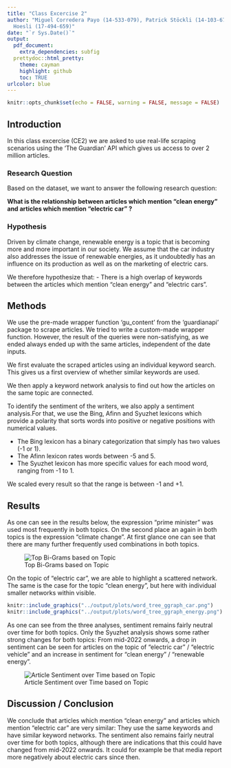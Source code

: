 ```yaml
---
title: "Class Excercise 2"
author: "Miguel Corredera Payo (14-533-079), Patrick Stöckli (14-103-675), Tobias
  Hoesli (17-494-659)"
date: "`r Sys.Date()`"
output:
  pdf_document:
    extra_dependencies: subfig
  prettydoc::html_pretty:
    theme: cayman
    highlight: github
    toc: TRUE
urlcolor: blue
---
```


```r
knitr::opts_chunk$set(echo = FALSE, warning = FALSE, message = FALSE)
```

## Introduction

In this class excercise (CE2) we are asked to use real-life scraping scenarios using the 'The Guardian' API which gives us access to over 2 million articles.

### Research Question

Based on the dataset, we want to answer the following research question:

**What is the relationship between articles which mention "clean energy" and articles which mention "electric car" ?**

### Hypothesis

Driven by climate change, renewable energy is a topic that is becoming more and more important in our society. We assume that the car industry also addresses the issue of renewable energies, as it undoubtedly has an influence on its production as well as on the marketing of electric cars.

We therefore hypothesize that:
- There is a high overlap of keywords between the articles which mention "clean energy" and "electric cars". 

## Methods

<!-- The topic of renewable energies is receiving more and more attention in the press. As well is private transport  as it plays a major role in climate change. Accordingly, the Guardian API comes in handy to scrape the articles related to the above mentioned topics. The data gained from the scrape will afterwards be evaluated fist by individual keyword searches and then with a keyword network analysis. -->

We use the pre-made wrapper function 'gu_content' from the 'guardianapi' package to scrape articles. We tried to write a custom-made wrapper function. However, the result of the queries were non-satisfying, as we ended always ended up with the same articles, independent of the date inputs.   

We first evaluate the scraped articles using an individual keyword search. This gives us a first overview of whether similar keywords are used. 

We then apply a keyword network analysis to find out how the articles on the same topic are connected. 

To identify the sentiment of the writers, we also apply a sentiment analysis.For that, we use the Bing, Afinn and Syuzhet lexicons which provide a polarity that sorts words into positive or negative positions with numerical values. 

- The Bing lexicon has a binary categorization that simply has two values (-1 or 1). 
- The Afinn lexicon rates words between -5 and 5. 
- The Syuzhet lexicon has more specific values for each mood word, ranging from -1 to 1. 

We scaled every result so that the range is between -1 and +1. 

<!-- We have dispensed with an NRC or Vader Sentiment analysis as these take too long.-->

## Results

As one can see in the results below, the expression "prime minister" was used most frequently in both topics. On the second place an again in both topics is the expression "climate change". At first glance one can see that there are many further frequently used combinations in both topics.

![Top Bi-Grams based on Topic](../output/plots/top_word_pairs_combined.png)

On the topic of "electric car", we are able to highlight a scattered network. The same is the case for the topic "clean energy", but here with individual smaller networks within visible. 

```r

knitr::include_graphics("../output/plots/word_tree_ggraph_car.png")
knitr::include_graphics("../output/plots/word_tree_ggraph_energy.png")

```

\newpage

As one can see from the three analyses, sentiment remains fairly neutral over time for both topics. Only the Syuzhet analysis shows some rather strong changes for both topics: From mid-2022 onwards, a drop in sentiment can be seen for articles on the topic of "electric car" / "electric vehicle" and an increase in sentiment for "clean energy" / "renewable energy". 

![Article Sentiment over Time based on Topic](../output/plots/sentiment_over_time_combined.png)

## Discussion / Conclusion

We conclude that articles which mention "clean energy" and articles which mention "electric car" are very similar: They use the same keywords and have similar keyword networks. The sentiment also remains fairly neutral over time for both topics, although there are indications that this could have changed from mid-2022 onwards. It could for example be that media report more negatively about electric cars since then. 

<!-- ![Word Tree Topic: Electric Car](../output/plots/word_tree_ggraph_car.png)

![Word Tree Topic: Renewable Energy](../output/plots/word_tree_ggraph_energy.png) -->
